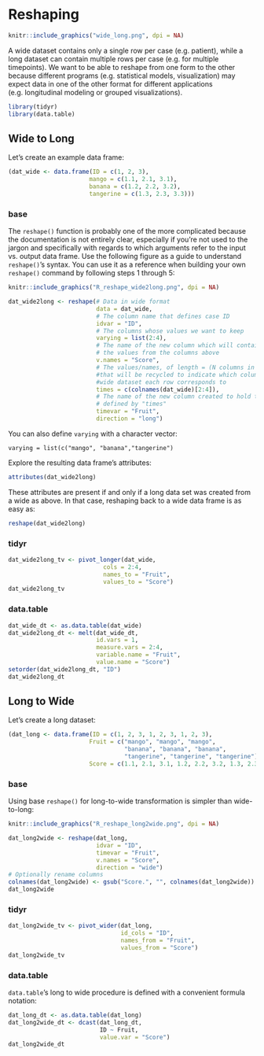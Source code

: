 # Reshaping {#reshaping}

```r
knitr::include_graphics("wide_long.png", dpi = NA)
```

A wide dataset contains only a single row per case (e.g. patient), while a long dataset can contain multiple rows per case (e.g. for multiple timepoints). We want to be able to reshape from one form to the other because different programs (e.g. statistical models, visualization) may expect data in one of the other format for different applications (e.g. longitudinal modeling or grouped visualizations).

```r
library(tidyr)
library(data.table)
```

## Wide to Long

Let's create an example data frame:

```r
(dat_wide <- data.frame(ID = c(1, 2, 3),
                       mango = c(1.1, 2.1, 3.1),
                       banana = c(1.2, 2.2, 3.2),
                       tangerine = c(1.3, 2.3, 3.3)))
```

### base

The `reshape()` function is probably one of the more complicated because the documentation is not entirely clear, especially if you're not used to the jargon and specifically with regards to which arguments refer to the input vs. output data frame. Use the following figure as a guide to understand `reshape()`'s syntax. You can use it as a reference when building your own `reshape()` command by following steps 1 through 5:

```r
knitr::include_graphics("R_reshape_wide2long.png", dpi = NA)
```

```r
dat_wide2long <- reshape(# Data in wide format
                         data = dat_wide,
                         # The column name that defines case ID
                         idvar = "ID",
                         # The columns whose values we want to keep
                         varying = list(2:4),
                         # The name of the new column which will contain all 
                         # the values from the columns above
                         v.names = "Score",
                         # The values/names, of length = (N columns in "varying"), 
                         #that will be recycled to indicate which column from the 
                         #wide dataset each row corresponds to
                         times = c(colnames(dat_wide)[2:4]),
                         # The name of the new column created to hold the values 
                         # defined by "times"
                         timevar = "Fruit",                  
                         direction = "long") 
```

You can also define `varying` with a character vector:

`varying = list(c("mango", "banana","tangerine")`  

Explore the resulting data frame's attributes:

```r
attributes(dat_wide2long)
```

These attributes are present if and only if a long data set was created from a wide as above. In that case, reshaping back to a wide data frame is as easy as:

```r
reshape(dat_wide2long)
```

### tidyr

```r
dat_wide2long_tv <- pivot_longer(dat_wide,
                           cols = 2:4,
                           names_to = "Fruit",
                           values_to = "Score")
dat_wide2long_tv
```

### data.table

```r
dat_wide_dt <- as.data.table(dat_wide)
dat_wide2long_dt <- melt(dat_wide_dt,
                         id.vars = 1,
                         measure.vars = 2:4,
                         variable.name = "Fruit",
                         value.name = "Score")
setorder(dat_wide2long_dt, "ID")
dat_wide2long_dt
```

## Long to Wide

Let's create a long dataset:

```r
(dat_long <- data.frame(ID = c(1, 2, 3, 1, 2, 3, 1, 2, 3),
                       Fruit = c("mango", "mango", "mango", 
                                 "banana", "banana", "banana", 
                                 "tangerine", "tangerine", "tangerine"),
                       Score = c(1.1, 2.1, 3.1, 1.2, 2.2, 3.2, 1.3, 2.3, 3.3)))
```

### base

Using base `reshape()` for long-to-wide transformation is simpler than wide-to-long:

```r
knitr::include_graphics("R_reshape_long2wide.png", dpi = NA)
```

```r
dat_long2wide <- reshape(dat_long,
                         idvar = "ID",
                         timevar = "Fruit",
                         v.names = "Score",
                         direction = "wide")
# Optionally rename columns
colnames(dat_long2wide) <- gsub("Score.", "", colnames(dat_long2wide))
dat_long2wide
```

### tidyr

```r
dat_long2wide_tv <- pivot_wider(dat_long,
                                id_cols = "ID",
                                names_from = "Fruit",
                                values_from = "Score")
dat_long2wide_tv
```

### data.table

`data.table`'s long to wide procedure is defined with a convenient formula notation:

```r
dat_long_dt <- as.data.table(dat_long)
dat_long2wide_dt <- dcast(dat_long_dt,
                          ID ~ Fruit,
                          value.var = "Score")
dat_long2wide_dt
```